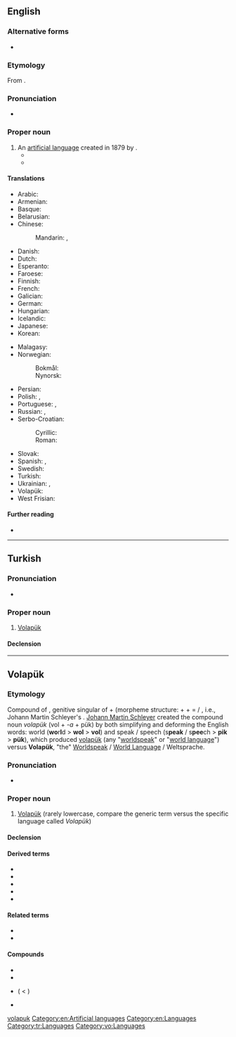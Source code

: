 {{also|volapuk|Volapuk|volapük}}
==English==
{{interwiktionary|code=vo}}
{{wikipedia}}

===Alternative forms===
* {{l|en|Volapuk}}

===Etymology===
From {{etyl|vo|en}} {{m|vo|Volapük}}.

===Pronunciation===
* {{hyphenation|Vo|la|pük|lang=en}}

===Proper noun===
{{en-proper noun}}

# An [[artificial language]] created in 1879 by {{w|Johann Martin Schleyer}}.
#* {{quote-journal|author=A. F. B. Crofton|date=1897-04|title=The Language of Crime|authorlink=s:Author:A. F. B. Crofton|url=https://en.wikisource.org/wiki/Popular_Science_Monthly/Volume_50/April_1897/The_Language_of_Crime|periodical=[[w:Popular Science Monthly|Popular Science Monthly]]|volume=50|page=834|passage=...some authors have claimed that the slang of the criminal was a kind of international language for thieves, a '''Volapük''' of crime.|issn=0161-7370|oclc=488612811}}
#* {{quote-book|year=2004|author=Steven Roger Fischer|title=A history of language|pageurl=http://books.google.com.br/books?id=5i1Ql7QQy0kC&pg=PA209#v=onepage&q&f=false|isbn=9781861890801|page=180|publisher=Reaktion Books|passage=The first practical constructed language was the south-west German Pastor Schleyer's '''Volapük''' from 1879; its complicated grammar and irregular vocabulary made learning difficult, however. The most successful has been Esperanto, devised by the Warsaw ophthalmologist Ludwig Zamenhof in 1887, that today can count some one million speakers.}}

====Translations====
{{trans-top|language}}
* Arabic: {{t|ar|فُولَابُوك|m|tr=fulabūk}}
* Armenian: {{t+|hy|վոլապյուկ|sc=Armn}}
* Basque: {{t+|eu|volapük}}
* Belarusian: {{t+|be|валапюк|m|tr=valapjúk}}
* Chinese:
*: Mandarin: {{t|cmn|沃拉普克語|sc=Hani}}, {{t|cmn|沃拉普克语|tr=wòlāpǔkèyǔ|sc=Hani}}
* Danish: {{t|da|volapyk|n}}
* Dutch: {{t+|nl|Volapük|n}}
* Esperanto: {{t+|eo|volapuko}}
* Faroese: {{t|fo|volapúkk|n}}
* Finnish: {{t+|fi|volapük}}
* French: {{t+|fr|volapük|m}}
* Galician: {{t+|gl|volapuk|m}}
* German: {{t+|de|Volapük|n}}
* Hungarian: {{t+|hu|volapük}}
* Icelandic: {{t+|is|vólapuk}}
* Japanese: {{t+|ja|ヴォラピュク|tr=vorapyuku}}
* Korean: {{t+|ko|볼라퓌크}}
{{trans-mid}}
* Malagasy: {{t+|mg|volapoky}}
* Norwegian:
*: Bokmål: {{t|no|volapyk|m}}
*: Nynorsk: {{t|nn|volapyk|m}}
* Persian: {{t|fa|ولاپوک|tr=volapuk|sc=fa-Arab}}
* Polish: {{t+|pl|volapük|m-in}}, {{t|pl|wolapik|m-in}}
* Portuguese: {{t+|pt|volapuque|m}}, {{t|pt|volapuk|m}}
* Russian: {{t+|ru|волапю́к|m}}, {{t+|ru|воляпю́к|m}}
* Serbo-Croatian:
*: Cyrillic: {{t|sh|Волапüк|m}}
*: Roman: {{t+|sh|Volapük|m}}
* Slovak: {{t|sk|volapük|m}}
* Spanish: {{t|es|volapük|m}}, {{t+|es|volapuk|m}}
* Swedish: {{t+|sv|volapük}} {{t|sv|volapyk}}
* Turkish: {{t+|tr|Volapük}}
* Ukrainian: {{t+|uk|волапюк|m|tr=volapjúk}}, {{t|uk|воляпюк|m|tr=voljapjúk}}
* Volapük: {{t+|vo|Volapük}}
* West Frisian: {{t+|fy|Folapúk|n}}
{{trans-bottom}}

====Further reading====
* {{ISO 639|1code=vo|3code=vol|link=Linguist List}}

[[Category:English terms spelled with Ü|volapuk]]
[[Category:en:Artificial languages]]
[[Category:en:Languages]]

----

==Turkish==

===Pronunciation===
* {{hyphenation|Vo|la|pük|lang=tr}}

===Proper noun===
{{tr-proper noun}}

# {{lb|tr|linguistics}} [[#English|Volapük]]

====Declension====
{{tr-prop-c-öü}}
{{tr-poss-c1-öü}}

[[Category:tr:Languages]]

----

==Volapük==

===Etymology===
Compound of {{l|vo|vola||of the world / world's}}, genitive singular of {{l|vo|vol||[[world]]}} + {{l|vo|pük||language}} (morpheme structure: {{l|vo|vol||world}} + ''{{l|vo|-a||genitive morpheme}}'' + {{l|vo|pük||language}} = {{l|vo|volapük||world language}} / {{l|vo|Volapük||World Language}}, i.e., Johann Martin Schleyer's {{l|de|Weltsprache||World Language / Universal Language}}. [[w:Johann Martin Schleyer|Johann Martin Schleyer]] created the compound noun ''volapük'' (vol + ''-a'' + pük) by both simplifying and deforming the English words: world ('''wo'''r'''l'''d > '''wol''' > '''vol''') and speak / speech (s'''peak''' / s'''pee'''ch > '''pik''' > '''pük'''), which produced {{qualifier|lowercase generic term}} [[volapük]] (any "[[worldspeak]]" or "[[world language]]") versus {{qualifier|uppercase specific term}} '''Volapük''', "the" [[Worldspeak]] / [[World Language]] / Weltsprache.

===Pronunciation===
* {{IPA|/vo.la.ˈpyk/|[vo.la.ˈpyk]|lang=vo}}

===Proper noun===
{{head|vo|proper noun}}

# [[#English|Volapük]] (rarely lowercase, compare the generic term {{m|vo|volapük}} versus the specific language called ''Volapük'')

====Declension====
{{vo-decl-noun-np}}

====Derived terms====
* {{l|vo|Volapükan}}
* {{l|vo|Volapükav}}
* {{l|vo|Volapükavan}}
* {{l|vo|Volapükik}}
* {{l|vo|Volapükön}}

====Related terms====
* {{l|vo|volapük}}
* {{l|vo|volapükatidel}}

====Compounds====
* {{l|vo|Volapükagased}}
* {{l|vo|Volapükaklub}}
* {{l|vo|Volapükatidan}} ( < {{l|vo|Volapükatidel}})
* {{l|vo|Volapükitidan}}

[[Category:vo:Languages]]